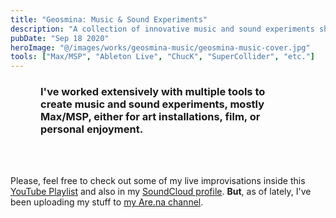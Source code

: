 ```yaml
---
title: "Geosmina: Music & Sound Experiments"
description: "A collection of innovative music and sound experiments showcasing advanced techniques and creative processes."
pubDate: "Sep 18 2020"
heroImage: "@/images/works/geosmina-music/geosmina-music-cover.jpg"
tools: ["Max/MSP", "Ableton Live", "ChucK", "SuperCollider", "etc."]
---
```



<h3 style="padding: 0 3rem 3rem 3rem;">I've worked extensively with multiple tools to create music and sound experiments, mostly Max/MSP, either for art installations, film, or personal enjoyment.</h3>

Please, feel free to check out some of my live improvisations inside this [YouTube Playlist](https://www.youtube.com/playlist?list=PLNgUiXAsdpaVd551zesL9EAmaeHKFljxM) and also in my [SoundCloud profile](https://soundcloud.com/geos_mina). **But**, as of lately, I've been uploading my stuff to [my Are.na channel](https://www.are.na/tilde-colon-pipe-degrees-degrees-bullet-period-pipe-colon-tilde/geosmina-music-sound-experiments-finished-spontaneous-or-in-process).

<YouTube id="https://www.youtube.com/watch?v=S2-rMxZCKZs" />
<YouTube id="https://www.youtube.com/watch?v=X6mCJv5qK9k" />
<YouTube id="https://www.youtube.com/watch?v=qwbzxZ1d1kU" />

